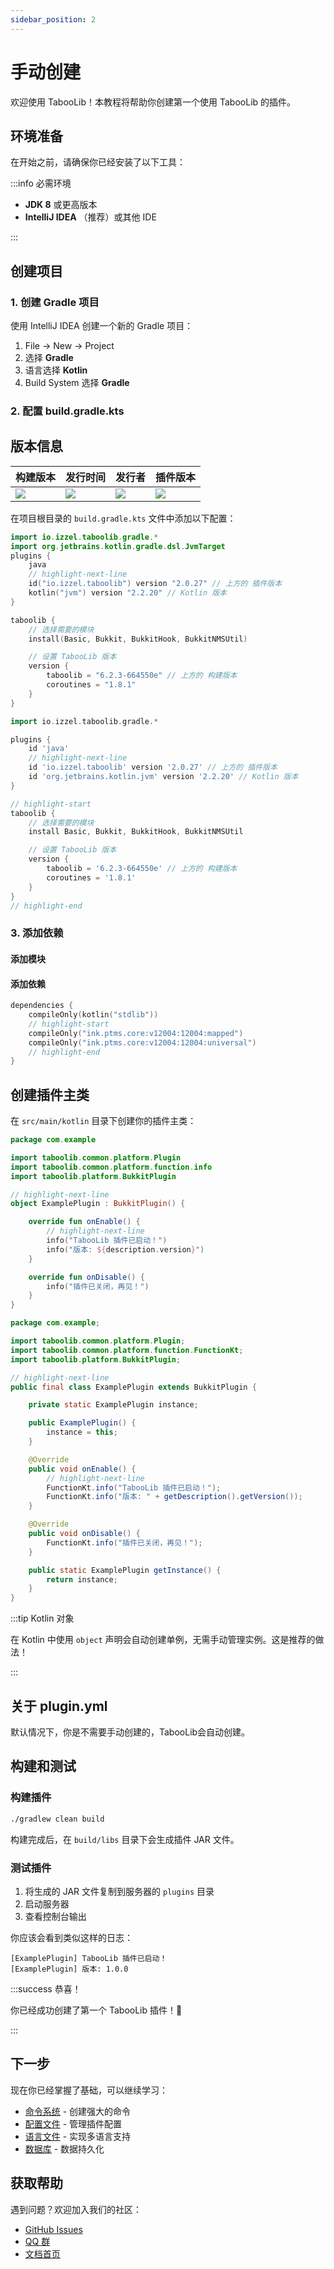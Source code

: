 ```yaml
---
sidebar_position: 2
---
```


# 手动创建


欢迎使用 TabooLib！本教程将帮助你创建第一个使用 TabooLib 的插件。

## 环境准备

在开始之前，请确保你已经安装了以下工具：

:::info 必需环境

- **JDK 8** 或更高版本
- **IntelliJ IDEA** （推荐）或其他 IDE

:::

## 创建项目

### 1. 创建 Gradle 项目

使用 IntelliJ IDEA 创建一个新的 Gradle 项目：

1. File → New → Project
2. 选择 **Gradle**
3. 语言选择 **Kotlin**
4. Build System 选择 **Gradle**

### 2. 配置 build.gradle.kts

## 版本信息

| 构建版本                                                                                                                                                               | 发行时间                                                                                                                                                              | 发行者                                                                                                                                                                   | 插件版本                                                                                                                                                                            |
|--------------------------------------------------------------------------------------------------------------------------------------------------------------------|-------------------------------------------------------------------------------------------------------------------------------------------------------------------|-----------------------------------------------------------------------------------------------------------------------------------------------------------------------|---------------------------------------------------------------------------------------------------------------------------------------------------------------------------------|
| ![](https://img.shields.io/badge/dynamic/json?label=Version&query=%24.tag_name&url=https%3A%2F%2Fapi.github.com%2Frepos%2FTabooLib%2FTabooLib%2Freleases%2Flatest) | ![](https://img.shields.io/badge/dynamic/json?label=Date&query=%24.created_at&url=https%3A%2F%2Fapi.github.com%2Frepos%2FTabooLib%2FTabooLib%2Freleases%2Flatest) | ![](https://img.shields.io/badge/dynamic/json?label=Author&query=%24.author.login&url=https%3A%2F%2Fapi.github.com%2Frepos%2FTabooLib%2FTabooLib%2Freleases%2Flatest) | ![](https://img.shields.io/badge/dynamic/json?label=Plugin&query=%24.tag_name&url=https%3A%2F%2Fapi.github.com%2Frepos%2FTabooLib%2Ftaboolib-gradle-plugin%2Freleases%2Flatest) |

在项目根目录的 `build.gradle.kts` 文件中添加以下配置：

<Tabs groupId="build-system">
<TabItem value="gradle-kts" label="Kotlin DSL" default>

```kotlin title="build.gradle.kts" showLineNumbers
import io.izzel.taboolib.gradle.*
import org.jetbrains.kotlin.gradle.dsl.JvmTarget
plugins {
    java
    // highlight-next-line
    id("io.izzel.taboolib") version "2.0.27" // 上方的 插件版本
    kotlin("jvm") version "2.2.20" // Kotlin 版本
}

taboolib {
    // 选择需要的模块
    install(Basic, Bukkit, BukkitHook, BukkitNMSUtil)

    // 设置 TabooLib 版本
    version {
        taboolib = "6.2.3-664550e" // 上方的 构建版本
        coroutines = "1.8.1"
    }
}
```

</TabItem>
<TabItem value="gradle-groovy" label="Groovy DSL">

```groovy title="build.gradle" showLineNumbers
import io.izzel.taboolib.gradle.*

plugins {
    id 'java'
    // highlight-next-line
    id 'io.izzel.taboolib' version '2.0.27' // 上方的 插件版本
    id 'org.jetbrains.kotlin.jvm' version '2.2.20' // Kotlin 版本
}

// highlight-start
taboolib {
    // 选择需要的模块
    install Basic, Bukkit, BukkitHook, BukkitNMSUtil

    // 设置 TabooLib 版本
    version {
        taboolib = '6.2.3-664550e' // 上方的 构建版本
        coroutines = '1.8.1'
    }
}
// highlight-end
```

</TabItem>
</Tabs>

### 3. 添加依赖

#### 添加模块

<PluginInstallList />

#### 添加依赖

```kotlin title="build.gradle.kts" {3-5}
dependencies {
    compileOnly(kotlin("stdlib"))
    // highlight-start
    compileOnly("ink.ptms.core:v12004:12004:mapped")
    compileOnly("ink.ptms.core:v12004:12004:universal")
    // highlight-end
}
```

## 创建插件主类

在 `src/main/kotlin` 目录下创建你的插件主类：

<Tabs groupId="programming-language">
<TabItem value="kotlin" label="Kotlin">

```kotlin title="src/main/kotlin/com/example/ExamplePlugin.kt" showLineNumbers
package com.example

import taboolib.common.platform.Plugin
import taboolib.common.platform.function.info
import taboolib.platform.BukkitPlugin

// highlight-next-line
object ExamplePlugin : BukkitPlugin() {

    override fun onEnable() {
        // highlight-next-line
        info("TabooLib 插件已启动！")
        info("版本: ${description.version}")
    }

    override fun onDisable() {
        info("插件已关闭，再见！")
    }
}
```

</TabItem>
<TabItem value="java" label="Java">

```java title="src/main/java/com/example/ExamplePlugin.java" showLineNumbers
package com.example;

import taboolib.common.platform.Plugin;
import taboolib.common.platform.function.FunctionKt;
import taboolib.platform.BukkitPlugin;

// highlight-next-line
public final class ExamplePlugin extends BukkitPlugin {

    private static ExamplePlugin instance;

    public ExamplePlugin() {
        instance = this;
    }

    @Override
    public void onEnable() {
        // highlight-next-line
        FunctionKt.info("TabooLib 插件已启动！");
        FunctionKt.info("版本: " + getDescription().getVersion());
    }

    @Override
    public void onDisable() {
        FunctionKt.info("插件已关闭，再见！");
    }

    public static ExamplePlugin getInstance() {
        return instance;
    }
}
```

</TabItem>
</Tabs>

:::tip Kotlin 对象

在 Kotlin 中使用 `object` 声明会自动创建单例，无需手动管理实例。这是推荐的做法！

:::

## 关于 plugin.yml

默认情况下，你是不需要手动创建的，TabooLib会自动创建。

## 构建和测试

### 构建插件

```bash
./gradlew clean build
```

构建完成后，在 `build/libs` 目录下会生成插件 JAR 文件。

### 测试插件

1. 将生成的 JAR 文件复制到服务器的 `plugins` 目录
2. 启动服务器
3. 查看控制台输出

你应该会看到类似这样的日志：

```log
[ExamplePlugin] TabooLib 插件已启动！
[ExamplePlugin] 版本: 1.0.0
```

:::success 恭喜！

你已经成功创建了第一个 TabooLib 插件！🎉

:::

## 下一步

现在你已经掌握了基础，可以继续学习：

- [命令系统](/docs/basic-tech/command/) - 创建强大的命令
- [配置文件](/docs/basic-tech/config/) - 管理插件配置
- [语言文件](/docs/basic-tech/language/) - 实现多语言支持
- [数据库](/docs/basic-tech/database/) - 数据持久化

## 获取帮助

遇到问题？欢迎加入我们的社区：

- [GitHub Issues](https://github.com/TabooLib/taboolib/issues)
- [QQ 群](https://qm.qq.com/q/i4Q9SFRqq4)
- [文档首页](/docs/intro)
